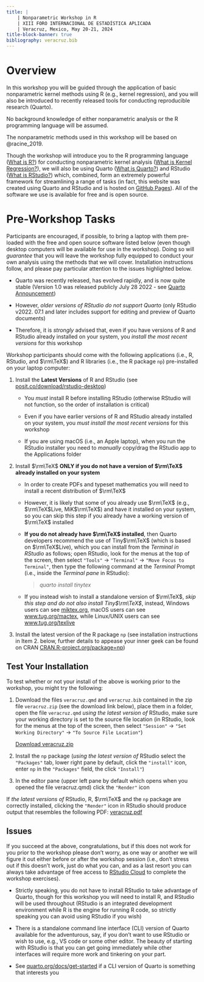 ```yaml
---
title: |
    | Nonparametric Workshop in R
    | XIII FORO INTERNACIONAL DE ESTADÍSTICA APLICADA
    | Veracruz, Mexico, May 20-21, 2024
title-block-banner: true
bibliography: veracruz.bib
---
```


# Overview

In this workshop you will be guided through the application of basic nonparametric kernel methods using R (e.g., kernel regression), and you will also be introduced to recently released tools for conducting reproducible research (Quarto).

No background knowledge of either nonparametric analysis or the R programming language will be assumed.

The nonparametric methods used in this workshop will be based on @racine_2019.

Though the workshop will introduce you to the R programming language (<a href="https://www.r-project.org/about.html">What is R?</a>) for conducting nonparametric kernel analysis (<a href="https://en.wikipedia.org/wiki/Kernel_regression">What is Kernel Regression?</a>), we will also be using Quarto (<a href="https://quarto.org">What is Quarto?</a>) and RStudio (<a href="https://posit.co/products/open-source/rstudio/">What is RStudio?</a>) which, combined, form an extremely powerful framework for streamlining a range of tasks (in fact, this website was created using Quarto and RStudio and is hosted on <a href="https://docs.github.com/en/pages/getting-started-with-github-pages/about-github-pages">GitHub Pages</a>). All of the software we use is available for free and is open source.

# Pre-Workshop Tasks

Participants are encouraged, if possible, to bring a laptop with them pre-loaded with the free and open source software listed below (even though desktop computers will be available for use in the workshop). Doing so will *guarantee* that you will leave the workshop fully equipped to conduct your own analysis using the methods that we will cover. Installation instructions follow, and please pay particular attention to the issues highlighted below.

::: callout-important
-   Quarto was recently released, has evolved rapidly, and is now quite stable (Version 1.0 was released publicly July 28 2022 - see <a href="https://posit.co/blog/announcing-quarto-a-new-scientific-and-technical-publishing-system">Quarto Announcement</a>)

-   However, *older versions of RStudio do not support Quarto* (only RStudio v2022. 07.1 and later includes support for editing and preview of Quarto documents)

-   Therefore, it is *strongly* advised that, even if you have versions of R and RStudio already installed on your system, you *install the most recent versions* for this workshop
:::

Workshop participants should come with the following applications (i.e., R, RStudio, and $\rm\TeX$) and R libraries (i.e., the R package `np`) pre-installed on your laptop computer:

1.  Install the **Latest Versions** of R and RStudio (see <a href="https://posit.co/download/rstudio-desktop">posit.co/download/rstudio-desktop</a>)

    ::: callout-important
    -   You *must* install R before installing RStudio (otherwise RStudio will not function, so the order of installation is critical)
    
    -   Even if you have earlier versions of R and RStudio already installed on your system, you *must install the most recent versions* for this workshop

    -   If you are using macOS (i.e., an Apple laptop), when you run the RStudio installer you need to *manually* copy/drag the RStudio app to the Applications folder
    :::

2.  Install $\rm\TeX$ **ONLY if you do not have a version of $\rm\TeX$ already installed on your system**

    ::: callout-important
    -   In order to create PDFs and typeset mathematics you will need to install a recent distribution of $\rm\TeX$
    
    -   However, it is likely that some of you already use $\rm\TeX$ (e.g., $\rm\TeX$Live, MiK$\rm\TeX$) and have it installed on your system, so you can skip this step if you already have a working version of $\rm\TeX$ installed
    
    -   **If you do not already have $\rm\TeX$ installed**, then Quarto developers recommend the use of Tiny$\rm\TeX$ (which is based on $\rm\TeX$Live), which you can install from the *Terminal in RStudio* as follows; open RStudio, look for the menus at the top of the screen, then select `"Tools"` -\> `"Terminal"` -\> `"Move Focus to Terminal"`, then type the following command at the *Terminal* Prompt (i.e., inside the *Terminal pane* in RStudio):

        > *quarto install tinytex*

    -   If you instead wish to install a standalone version of $\rm\TeX$, *skip this step and do not also install Tiny$\rm\TeX$*, instead, Windows users can see <a href="https://miktex.org">miktex.org</a>, macOS users can see <a href="https://www.tug.org/mactex">www.tug.org/mactex</a>, while Linux/UNIX users can see <a href="https://www.tug.org/texlive">www.tug.org/texlive</a>
    :::


3.  Install the latest version of the R package `np` (see installation instructions in Item 2. below, further details to appease your inner geek can be found on CRAN <a href="https://CRAN.R-project.org/package=np">CRAN.R-project.org/package=np</a>)

## Test Your Installation

To test whether or not your install of the above is working prior to the workshop, you might try the following:

1.  Download the files `veracruz.qmd` and `veracruz.bib` contained in the zip file `veracruz.zip` (see the download link below), place them in a folder, open the file `veracruz.qmd` *using the latest version of* RStudio, make sure your working directory is set to the source file location (in RStudio, look for the menus at the top of the screen, then select `"Session"` -\> `"Set Working Directory"` -\> `"To Source File Location"`)

    ::: {.callout appearance="minimal"}
    <i class="bi bi-download"></i> [Download veracruz.zip](www/veracruz.zip){download="veracruz.zip"}
    :::

2.  Install the `np` package (*using the latest version of* RStudio select the `"Packages"` tab, lower right pane by default, click the `"install"` icon, enter `np` in the `"Packages"` field, the click `"Install"`)

3.  In the editor pane (upper left pane by default which opens when you opened the file veracruz.qmd) click the `"Render"` icon

If *the latest versions of* RStudio, R, $\rm\TeX$ and the `np` package are correctly installed, clicking the `"Render"` icon in RStudio should produce output that resembles the following PDF: [veracruz.pdf](/www/veracruz.pdf)

## Issues

If you succeed at the above, congratulations, but if this does not work for you prior to the workshop please don't worry, as one way or another we will figure it out either before or after the workshop session (i.e., don't stress out if this doesn't work, just do what you can, and as a last resort you can always take advantage of free access to <a href="https://posit.cloud">RStudio Cloud</a> to complete the workshop exercises).

::: callout-note
-   Strictly speaking, you do not have to install RStudio to take advantage of Quarto, though for this workshop you will need to install R, and RStudio will be used throughout (RStudio is an integrated development environment while R is the engine for running R code, so strictly speaking you can avoid using RStudio if you wish)

-   There is a standalone command line interface (CLI) version of Quarto available for the adventurous, say, if you don't want to use RStudio or wish to use, e.g., VS code or some other editor. The beauty of starting with RStudio is that you can get going immediately while other interfaces will require more work and tinkering on your part. 

- See <a href="https://quarto.org/docs/get-started">quarto.org/docs/get-started</a> if a CLI version of Quarto is something that interests you
:::
